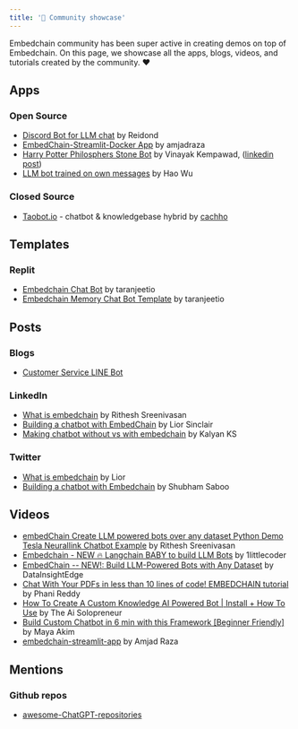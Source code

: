 ```yaml
---
title: '🎪 Community showcase'
---
```


Embedchain community has been super active in creating demos on top of Embedchain. On this page, we showcase all the apps, blogs, videos, and tutorials created by the community. ❤️

## Apps

### Open Source

- [Discord Bot for LLM chat](https://github.com/Reidond/discord_bots_playground/tree/c8b0c36541e4b393782ee506804c4b6962426dd6/python/chat-channel-bot) by Reidond
- [EmbedChain-Streamlit-Docker App](https://github.com/amjadraza/embedchain-streamlit-app) by amjadraza
- [Harry Potter Philosphers Stone Bot](https://github.com/vinayak-kempawad/Harry_Potter_Philosphers_Stone_Bot/) by Vinayak Kempawad, ([linkedin post](https://www.linkedin.com/feed/update/urn:li:activity:7080907532155686912/))
- [LLM bot trained on own messages](https://github.com/Harin329/harinBot) by Hao Wu

### Closed Source

- [Taobot.io](https://taobot.io) - chatbot & knowledgebase hybrid by [cachho](https://github.com/cachho)

## Templates

### Replit
- [Embedchain Chat Bot](https://replit.com/@taranjeet1/Embedchain-Chat-Bot) by taranjeetio
- [Embedchain Memory Chat Bot Template](https://replit.com/@taranjeetio/Embedchain-Memory-Chat-Bot-Template) by taranjeetio

## Posts

### Blogs

- [Customer Service LINE Bot](https://www.evanlin.com/langchain-embedchain/)

### LinkedIn

- [What is embedchain](https://www.linkedin.com/posts/activity-7079393104423698432-wRyi/) by Rithesh Sreenivasan
- [Building a chatbot with EmbedChain](https://www.linkedin.com/posts/activity-7078434598984060928-Zdso/) by Lior Sinclair
- [Making chatbot without vs with embedchain](https://www.linkedin.com/posts/kalyanksnlp_llms-chatbots-langchain-activity-7077453416221863936-7N1L/) by Kalyan KS

### Twitter

- [What is embedchain](https://twitter.com/AlphaSignalAI/status/1672668574450847745) by Lior
- [Building a chatbot with Embedchain](https://twitter.com/Saboo_Shubham_/status/1673537044419686401) by Shubham Saboo

## Videos

- [embedChain Create LLM powered bots over any dataset Python Demo Tesla Neurallink Chatbot Example](https://www.youtube.com/watch?v=bJqAn22a6Gc) by Rithesh Sreenivasan
- [Embedchain - NEW 🔥 Langchain BABY to build LLM Bots](https://www.youtube.com/watch?v=qj_GNQ06I8o) by 1littlecoder
- [EmbedChain -- NEW!: Build LLM-Powered Bots with Any Dataset](https://www.youtube.com/watch?v=XmaBezzGHu4) by DataInsightEdge
- [Chat With Your PDFs in less than 10 lines of code! EMBEDCHAIN tutorial](https://www.youtube.com/watch?v=1ugkcsAcw44) by Phani Reddy
- [How To Create A Custom Knowledge AI Powered Bot | Install + How To Use](https://www.youtube.com/watch?v=VfCrIiAst-c) by The Ai Solopreneur
- [Build Custom Chatbot in 6 min with this Framework [Beginner Friendly]](https://www.youtube.com/watch?v=-8HxOpaFySM) by Maya Akim
- [embedchain-streamlit-app](https://www.youtube.com/watch?v=3-9GVd-3v74) by Amjad Raza

## Mentions

### Github repos

- [awesome-ChatGPT-repositories](https://github.com/taishi-i/awesome-ChatGPT-repositories)
